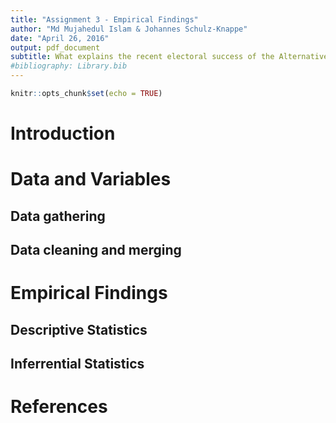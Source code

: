 ```yaml
---
title: "Assignment 3 - Empirical Findings"
author: "Md Mujahedul Islam & Johannes Schulz-Knappe"
date: "April 26, 2016"
output: pdf_document
subtitle: What explains the recent electoral success of the Alternative for Germany?
#bibliography: Library.bib
---
```


```r
knitr::opts_chunk$set(echo = TRUE)
```

# Introduction

# Data and Variables


## Data gathering

## Data cleaning and merging

# Empirical Findings


## Descriptive Statistics
 
## Inferrential Statistics



# References
